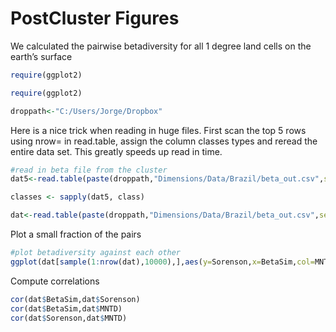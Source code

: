 PostCluster Figures
========================================================

We calculated the pairwise betadiversity for all 1 degree land cells on the earth's surface

```r
require(ggplot2)

require(ggplot2)

droppath<-"C:/Users/Jorge/Dropbox"
```

Here is a nice trick when reading in huge files. First scan the top 5 rows using nrow= in read.table, assign the column classes types and reread the entire data set. This greatly speeds up read in time.

```r
#read in beta file from the cluster
dat5<-read.table(paste(droppath,"Dimensions/Data/Brazil/beta_out.csv",sep="/"),nrows=5)

classes <- sapply(dat5, class)

dat<-read.table(paste(droppath,"Dimensions/Data/Brazil/beta_out.csv",sep="/"),row.names=NULL)
```

Plot a small fraction of the pairs
```r
#plot betadiversity against each other
ggplot(dat[sample(1:nrow(dat),10000),],aes(y=Sorenson,x=BetaSim,col=MNTD)) + geom_point() + geom_smooth() + scale_color_continuous(low="blue",high="red")
```

Compute correlations

```r
cor(dat$BetaSim,dat$Sorenson)
cor(dat$BetaSim,dat$MNTD)
cor(dat$Sorenson,dat$MNTD)
```


